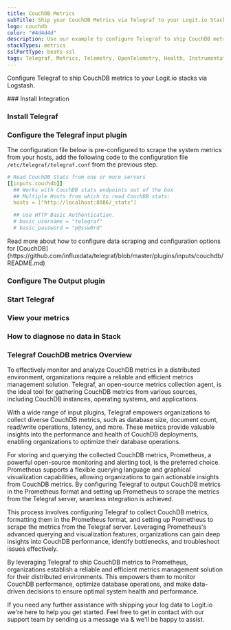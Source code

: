 ```yaml
---
title: CouchDB Metrics
subTitle: Ship your CouchDB Metrics via Telegraf to your Logit.io Stack
logo: couchdb
color: "#4d4d4d"
description: Use our example to configure Telegraf to ship CouchDB metrics to your Logit.io stacks. Configure Telegraf to send CouchDB metrics to Logstash or Elastic.
stackTypes: metrics
sslPortType: beats-ssl
tags: Telegraf, Metrics, Telemetry, OpenTelemetry, Health, Instrumentation, CouchDB, Prometheus, NoSQL, Database, Couchdb
---
```


Configure Telegraf to ship CouchDB metrics to your Logit.io stacks via Logstash.

<Steps>
  ### Install Integration
  <InstallIntegration/>

  ### Install Telegraf

  <InstallTelegraf />

  ### Configure the Telegraf input plugin

  The configuration file below is pre-configured to scrape the system metrics from your hosts, add the following code to the configuration file `/etc/telegraf/telegraf.conf` from the previous step.

  ```yaml copy
  # Read CouchDB Stats from one or more servers
  [[inputs.couchdb]]
    ## Works with CouchDB stats endpoints out of the box
    ## Multiple Hosts from which to read CouchDB stats:
    hosts = ["http://localhost:8086/_stats"]

    ## Use HTTP Basic Authentication.
    # basic_username = "telegraf"
    # basic_password = "p@ssw0rd"
  ```

  <Callout type="info">
    Read more about how to configure data scraping and configuration options for [CouchDB](https://github.com/influxdata/telegraf/blob/master/plugins/inputs/couchdb/README.md)
  </Callout>

  ### Configure The Output plugin

  <TelegrafOutputPlugin />

  ### Start Telegraf

  <StartTelegraf />

  ### View your metrics
  <LaunchStack source="CouchDB_Metrics_via_Telegraf" utmMedium="metrics" utmCampaign="telegraf-Nginx-metrics" />

  ### How to diagnose no data in Stack

  <DiagnoseNoData />

</Steps>

### Telegraf CouchDB metrics Overview

To effectively monitor and analyze CouchDB metrics in a distributed environment, organizations require a reliable and efficient metrics 
management solution. Telegraf, an open-source metrics collection agent, is the ideal tool for gathering CouchDB metrics from various sources, 
including CouchDB instances, operating systems, and applications.

With a wide range of input plugins, Telegraf empowers organizations to collect diverse CouchDB metrics, such as database size, document count, 
read/write operations, latency, and more. These metrics provide valuable insights into the performance and health of CouchDB deployments, 
enabling organizations to optimize their database operations.

For storing and querying the collected CouchDB metrics, Prometheus, a powerful open-source monitoring and alerting tool, is the preferred 
choice. Prometheus supports a flexible querying language and graphical visualization capabilities, allowing organizations to gain actionable 
insights from CouchDB metrics. By configuring Telegraf to output CouchDB metrics in the Prometheus format and setting up Prometheus to scrape 
the metrics from the Telegraf server, seamless integration is achieved.

This process involves configuring Telegraf to collect CouchDB metrics, formatting them in the Prometheus format, and setting up Prometheus to 
scrape the metrics from the Telegraf server. Leveraging Prometheus's advanced querying and visualization features, organizations can gain deep 
insights into CouchDB performance, identify bottlenecks, and troubleshoot issues effectively.

By leveraging Telegraf to ship CouchDB metrics to Prometheus, organizations establish a reliable and efficient metrics management solution for 
their distributed environments. This empowers them to monitor CouchDB performance, optimize database operations, and make data-driven decisions 
to ensure optimal system health and performance.

If you need any further assistance with shipping your log data to Logit.io we're here to help you get started. Feel free to get in contact with 
our support team by sending us a message via <IntercomButton text="live chat" /> & we'll be happy to assist.